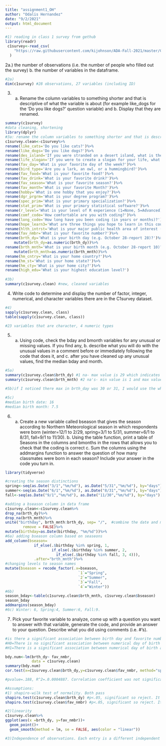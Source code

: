 ```yaml
---
title: "assignment1_OH"
author: "Odalis Hernandez"
date: "9/2/2021"
output: html_document
---
```


```r
#1) reading in class 1 survey from gethub
library(readr)
 c1survey<-read_csv(
    "https://raw.githubusercontent.com/kijohnson/ADA-Fall-2021/master/Class%201%20Survey%20Fall%202021.csv"
  )
```


 2a.) the number of observations (i.e. the number of people who filled out the survey)
 b. the number of variables in the dataframe.

```r
#2a) 
dim(c1survey) #28 observations, 27 variables (including ID)
```


3. a. Rename the column variables to something shorter and that is descriptive of what the variable is about (for example like_dogs for the ‘Do you like dogs?’ question variable) and b. Display that they are renamed.
```r
summary(c1survey)
#data cleaning, shortening
library(dplyr)
#3a: rename the column variables to something shorter and that is descriptive of what the variable is about
c1survey.clean<-c1survey%>%
rename(like_cats='Do you like cats?')%>%
rename(like_dogs='Do you like dogs?')%>%
rename(des_island='If you were stranded on a desert island, what is the one item you want to have with you?')%>%
rename(life_slogan='If you were to create a slogan for your life, what would the slogan be? (Examples: "Eat, drink, and be merry, for tomorrow, we all die." "Bite off more than you can chew." "There are far better things ahead than any we leave behind.")')%>%
rename(fav_day='What is your favorite day of the week?')%>%
rename(bird_type='Are you a lark, an owl, or a hummingbird?')%>%
rename(fav_food='What is your favorite food?')%>%
rename(fav_drink='What is your favorite drink?')%>%
rename(fav_season='What is your favorite season?')%>%
rename(fav_month='What is your favorite Month?')%>%
rename(hobby='What is one hobby that you enjoy?')%>%
rename(dgr_prgrm='What is your degree program?')%>%
rename(spec_prim='What is your primary specialization?')%>%
rename(stat_prim='What is your primary statistical software?')%>%
rename(r_level='What is your level of R experience (1=None, 5=Advanced)?')%>%
rename(comf_code='How comfortable are you with coding?')%>%
rename(long_code='How long have you been coding (in years or months)?')%>%
rename(hope_learn3='What are three things you hope to learn in this course?' )%>%
rename(hlth_intrst='What is your major public health area of interest (e.g. cancer, heart disease, maternal child health, disparities, etc.)?')%>%
rename(fav_nmbr='What is your favorite number?')%>%
rename(brth_dy='What is your birth day (e.g. October 28-report 28)?')%>%
    mutate(brth_dy=as.numeric(brth_dy))%>%
rename(brth_mnth='What is your birth month (e.g. October 28-report 10)?')%>%
    mutate(brth_mnth=as.numeric(brth_mnth))%>%
rename(hm_cntry='What is your home country?')%>%
rename(hm_st='What is your home state?')%>%
rename(hm_cty='What is your home city?')%>%
rename(high_edu='What is your highest education level?')
  
#3b)
summary(c1survey.clean) #new, cleaned variables


```
4. Write code to determine and display the number of factor, integer, numerical, and character variables there are in the C1survey dataset.
```r
#4)
sapply(c1survey.clean, class)
table(sapply(c1survey.clean, class))

#23 variables that are character, 4 numeric types
```
5. a. Using code, check the bday and bmonth variables for any unusual or missing values. 
If you find any, b. describe what you will do with the unusual values in a comment before or immediately following the code that does it, and c. after you have cleaned up any unusual values, find the median bday and month. 
```r
#5a)
summary(c1survey.clean$brth_dy) #1 na- max value is 29 which indicates no one was born the 30th or 31st
summary(c1survey.clean$brth_mnth) #2 na's- min value is 1 and max value is 12; values include birth months from Jan to Dec

#5b)if I noticed there max in brth_day was 30 or 31, I would use the which function to determine if any "31" or "30" values were in February (2). For stat analysis, drop.na

#5c)
#median birth date: 16
#median birth month: 7.5
```
6. a. Create a new variable called bseason that gives the season according to Northern Meteorological season in which respondents were born (winter=12/1 to 2/29, spring=3/1 to 5/31, summer=6/1 to 8/31, fall=9/1 to 11/30). b. Using the table function, print a table of Seasons in the columns and bmonths in the rows that allows you to check that the coding is correct c. Sum the columns using the addmargins function to answer the question of how many classmates were born in each season? Include your answer in the code you turn in.
```r
library(tidyverse)

#creating the season distinctions
spring<-seq(as.Date("3/1","%m/%d"), as.Date("5/31","%m/%d"), by="days")
summer<-seq(as.Date("6/1","%m/%d"), as.Date("8/31","%m/%d"), by="days")
fall<-seq(as.Date("9/1","%m/%d"), as.Date("11/30","%m/%d"), by="days")

#adding a bseason column in data frame  
c1survey.clean<-c1survey.clean%>%
drop_na(brth_dy)%>%
drop_na(brth_mnth)%>%
unite("birthday", brth_mnth:brth_dy, sep= "/",  #combine the date and month to a "birthday" to compare to season list
        remove = FALSE)%>%
mutate(birthday=as.Date(birthday, "%m/%d"))%>%
#6a) adding bseason column based on seaseons 
add_column(bseason=
             if_else(.$birthday %in% spring, 1,
                     if_else(.$birthday %in% summer, 2,
                       if_else(.$birthday %in% fall, 3, 4))),
             .after="brth_mnth")%>%
#changing levels to season names
mutate(bseason = recode_factor(.x=bseason,
                                 `1`="Spring",
                                 `2`="Summer",
                                 `3`="Fall",
                                 `4`="Winter"))
#6b)
season_bday<-table(c1survey.clean$brth_mnth, c1survey.clean$bseason)
season_bday
addmargins(season_bday) 
#6c) Winter: 6, Spring:4, Summer:6, Fall:9. 

```

7. Pick your favorite variable to analyze, come up with a question you want to answer with that variable, generate the code, and provide an answer to your question. Describe what you did using comments (i.e. #’s).

```r
#is there a significant association between birth day and favorite number?
#H0=There is no significant association between numerical day of birth and favorite number
#H1=There is a significant association between numerical day of birth and favorite number

bdy.num<-lm(brth_dy~ fav_nmbr,
            data = c1survey.clean)
summary(bdy.num)
cor.test(x=c1survey.clean$brth_dy,y=c1survey.clean$fav_nmbr, method="spearman") #correlation test between 2 discrete variables using spearman

#pvalue=.188, R^2=.0.0004887. Correlation coefficient was not significant. We have reason to maintain the null hypothesis that there is no significant association between numerical day of birth and favorite number
```

```r
#Assumptions:
#1) shapiro-wilk test of normality. Both pass
shapiro.test(c1survey.clean$brth_dy) #p<.05, significant so reject. It is normal
shapiro.test(c1survey.clean$fav_nmbr) #p<.05, significant so reject. It is normal

#2)linearity
c1survey.clean%>%
ggplot(aes(x =brth_dy, y=fav_nmbr))+
  geom_point()+
  geom_smooth(method = lm, se = FALSE, aes(color = "linear"))

#3)Independence of observations. Each entry is a different independent student
```


